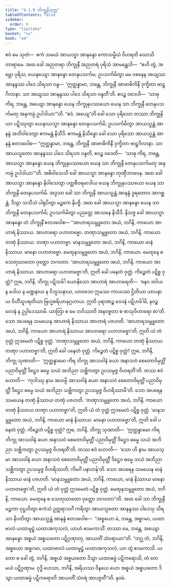 ```yaml
---
title: "4.1.9 ဘိက္ခုနီသုတ္တ"
tableOfContents: false
sidebar:
  order: 9
type: "tipitaka"
basket: "su"
book: "a4"
---
```



<DynamicBreadcrumb />

<Division number="159" book="a4" e="ch" v="15" p="462">

<Paragraph number="930" book="a4">
ဧဝံ မေ သုတံ—  ဧကံ သမယံ အာယသ္မာ အာနန္ဒော ကောသမ္ဗိယံ ဝိဟရတိ ဃောသိတာရာမေ. အထ ခေါ အညတရာ ဘိက္ခုနီ အညတရံ ပုရိသံ အာမန္တေသိ—  “ဧဟိ တွံ, အမ္ဘော ပုရိသ, ယေနယျော အာနန္ဒော တေနုပသင်္ကမ; ဥပသင်္ကမိတွာ မမ ဝစနေန အယျဿ အာနန္ဒဿ ပါဒေ သိရသာ ဝန္ဒ—  ‘ဣတ္ထန္နာမာ, ဘန္တေ, ဘိက္ခုနီ အာဗာဓိကိနီ ဒုက္ခိတာ ဗာဠှဂိလာနာ. သာ အယျဿ အာနန္ဒဿ ပါဒေ သိရသာ ဝန္ဒတီ’တိ. ဧဝဉ္စ ဝဒေဟိ—  ‘သာဓု ကိရ, ဘန္တေ, အယျော အာနန္ဒော ယေန ဘိက္ခုနုပဿယော ယေန သာ ဘိက္ခုနီ တေနုပသင်္ကမတု အနုကမ္ပံ ဥပါဒါယာ’”တိ. “ဧဝံ, အယျေ”တိ ခေါ သော ပုရိသော တဿာ ဘိက္ခုနိယာ ပဋိဿုတွာ ယေနာယသ္မာ အာနန္ဒော တေနုပသင်္ကမိ; ဥပသင်္ကမိတွာ အာယသ္မန္တံ အာနန္ဒံ အဘိဝါဒေတွာ ဧကမန္တံ နိသီဒိ. ဧကမန္တံ နိသိန္နော ခေါ သော ပုရိသော အာယသ္မန္တံ အာနန္ဒံ ဧတဒဝေါစ—
</Paragraph>

<Paragraph number="931" book="a4">
“ဣတ္ထန္နာမာ, ဘန္တေ, ဘိက္ခုနီ အာဗာဓိကိနီ ဒုက္ခိတာ ဗာဠှဂိလာနာ. သာ အာယသ္မတော အာနန္ဒဿ ပါဒေ သိရသာ ဝန္ဒတိ, ဧဝဉ္စ ဝဒေတိ—  ‘သာဓု ကိရ, ဘန္တေ, အာယသ္မာ အာနန္ဒော ယေန ဘိက္ခုနုပဿယော ယေန သာ ဘိက္ခုနီ တေနုပသင်္ကမတု အနုကမ္ပံ ဥပါဒါယာ’”တိ. အဓိဝါသေသိ ခေါ အာယသ္မာ အာနန္ဒော တုဏှီဘာဝေန.
</Paragraph>

<Paragraph number="932" book="a4">
အထ ခေါ အာယသ္မာ အာနန္ဒော နိဝါသေတွာ ပတ္တစီဝရမာဒါယ ယေန ဘိက္ခုနုပဿယော ယေန သာ ဘိက္ခုနီ တေနုပသင်္ကမိ. အဒ္ဒသာ ခေါ သာ ဘိက္ခုနီ အာယသ္မန္တံ အာနန္ဒံ ဒူရတောဝ အာဂစ္ဆန္တံ. ဒိသွာ သသီသံ ပါရုပိတွာ မဉ္စကေ နိပဇ္ဇိ. အထ ခေါ အာယသ္မာ အာနန္ဒော ယေန သာ ဘိက္ခုနီ တေနုပသင်္ကမိ; ဥပသင်္ကမိတွာ ပညတ္တေ အာသနေ နိသီဒိ. နိသဇ္ဇ ခေါ အာယသ္မာ အာနန္ဒော တံ ဘိက္ခုနိံ ဧတဒဝေါစ—
</Paragraph>

<Paragraph number="933" book="a4">
“အာဟာရသမ္ဘူတော အယံ, ဘဂိနိ, ကာယော အာဟာရံ နိဿာယ. အာဟာရော ပဟာတဗ္ဗော. တဏှာသမ္ဘူတော အယံ, ဘဂိနိ, ကာယော တဏှံ နိဿာယ. တဏှာ ပဟာတဗ္ဗာ. မာနသမ္ဘူတော အယံ, ဘဂိနိ, ကာယော မာနံ နိဿာယ. မာနော ပဟာတဗ္ဗော. မေထုနသမ္ဘူတော အယံ, ဘဂိနိ, ကာယော. မေထုနေ စ သေတုဃာတော ဝုတ္တော ဘဂဝတာ.
</Paragraph>

<Paragraph number="934" book="a4">
‘အာဟာရသမ္ဘူတော အယံ, ဘဂိနိ, ကာယော အာဟာရံ နိဿာယ. အာဟာရော ပဟာတဗ္ဗော’တိ, ဣတိ ခေါ ပနေတံ ဝုတ္တံ. ကိဉ္စေတံ ပဋိစ္စ ဝုတ္တံ? ဣဓ, ဘဂိနိ, ဘိက္ခု ပဋိသင်္ခါ ယောနိသော အာဟာရံ အာဟာရေတိ—  ‘နေဝ ဒဝါယ န မဒါယ န မဏ္ဍနာယ န ဝိဘူသနာယ, ယာဝဒေဝ ဣမဿ ကာယဿ ဌိတိယာ ယာပနာယ ဝိဟိံသူပရတိယာ ဗြဟ္မစရိယာနုဂ္ဂဟာယ. ဣတိ ပုရာဏဉ္စ ဝေဒနံ ပဋိဟင်္ခါမိ, နဝဉ္စ ဝေဒနံ န ဥပ္ပါဒေဿာမိ. ယာတြာ စ မေ ဘဝိဿတိ အနဝဇ္ဇတာ စ ဖာသုဝိဟာရော စာ’တိ. သော အပရေန သမယေန အာဟာရံ နိဿာယ အာဟာရံ ပဇဟတိ. ‘အာဟာရသမ္ဘူတော အယံ, ဘဂိနိ, ကာယော အာဟာရံ နိဿာယ အာဟာရော ပဟာတဗ္ဗော’တိ, ဣတိ ယံ တံ ဝုတ္တံ ဣဒမေတံ ပဋိစ္စ ဝုတ္တံ.
</Paragraph>

<Paragraph number="935" book="a4">
‘တဏှာသမ္ဘူတော အယံ, ဘဂိနိ, ကာယော တဏှံ နိဿာယ. တဏှာ ပဟာတဗ္ဗာ’တိ, ဣတိ ခေါ ပနေတံ ဝုတ္တံ. ကိဉ္စေတံ ပဋိစ္စ ဝုတ္တံ? ဣဓ, ဘဂိနိ, ဘိက္ခု သုဏာတိ—  ‘ဣတ္ထန္နာမော ကိရ ဘိက္ခု အာသဝါနံ ခယာ အနာသဝံ စေတောဝိမုတ္တိံ ပညာဝိမုတ္တိံ ဒိဋ္ဌေဝ ဓမ္မေ သယံ အဘိညာ သစ္ဆိကတွာ ဥပသမ္ပဇ္ဇ ဝိဟရတီ’တိ. တဿ ဧဝံ ဟောတိ—  ‘ကုဒါဿု နာမ အဟမ္ပိ အာသဝါနံ ခယာ အနာသဝံ စေတောဝိမုတ္တိံ ပညာဝိမုတ္တိံ ဒိဋ္ဌေဝ ဓမ္မေ သယံ အဘိညာ သစ္ဆိကတွာ ဥပသမ္ပဇ္ဇ ဝိဟရိဿာမီ’တိ. သော အပရေန သမယေန တဏှံ နိဿာယ တဏှံ ပဇဟတိ. ‘တဏှာသမ္ဘူတော အယံ, ဘဂိနိ, ကာယော တဏှံ နိဿာယ တဏှာ ပဟာတဗ္ဗာ’တိ, ဣတိ ယံ တံ ဝုတ္တံ ဣဒမေတံ ပဋိစ္စ ဝုတ္တံ.
</Paragraph>

<Paragraph number="936" book="a4">
‘မာနသမ္ဘူတော အယံ, ဘဂိနိ, ကာယော မာနံ နိဿာယ. မာနော ပဟာတဗ္ဗော’တိ, ဣတိ ခေါ ပနေတံ ဝုတ္တံ. ကိဉ္စေတံ ပဋိစ္စ ဝုတ္တံ? ဣဓ, ဘဂိနိ, ဘိက္ခု သုဏာတိ—  ‘ဣတ္ထန္နာမော ကိရ ဘိက္ခု အာသဝါနံ ခယာ အနာသဝံ စေတောဝိမုတ္တိံ ပညာဝိမုတ္တိံ ဒိဋ္ဌေဝ ဓမ္မေ သယံ အဘိညာ သစ္ဆိကတွာ ဥပသမ္ပဇ္ဇ ဝိဟရတီ’တိ. တဿ ဧဝံ ဟောတိ—  ‘သော ဟိ နာမ အာယသ္မာ အာသဝါနံ ခယာ အနာသဝံ စေတောဝိမုတ္တိံ ပညာဝိမုတ္တိံ ဒိဋ္ဌေဝ ဓမ္မေ သယံ အဘိညာ သစ္ဆိကတွာ ဥပသမ္ပဇ္ဇ ဝိဟရိဿတိ; ကိမင်္ဂံ ပနာဟန်’တိ. သော အပရေန သမယေန မာနံ နိဿာယ မာနံ ပဇဟတိ. ‘မာနသမ္ဘူတော အယံ, ဘဂိနိ, ကာယော, မာနံ နိဿာယ မာနော ပဟာတဗ္ဗော’တိ, ဣတိ ယံ တံ ဝုတ္တံ ဣဒမေတံ ပဋိစ္စ ဝုတ္တံ.
</Paragraph>

<Paragraph number="937" book="a4">
မေထုနသမ္ဘူတော အယံ, ဘဂိနိ, ကာယော. မေထုနေ စ သေတုဃာတော ဝုတ္တော ဘဂဝတာ”တိ.
</Paragraph>

<Paragraph number="938" book="a4">
အထ ခေါ သာ ဘိက္ခုနီ မဉ္စကာ ဝုဋ္ဌဟိတွာ ဧကံသံ ဥတ္တရာသင်္ဂံ ကရိတွာ အာယသ္မတော အာနန္ဒဿ ပါဒေသု သိရသာ နိပတိတွာ အာယသ္မန္တံ အာနန္ဒံ ဧတဒဝေါစ—  “အစ္စယော မံ, ဘန္တေ, အစ္စဂမာ, ယထာဗာလံ ယထာမူဠှံ ယထာအကုသလံ, ယာဟံ ဧဝမကာသိံ. တဿာ မေ, ဘန္တေ, အယျော အာနန္ဒော အစ္စယံ အစ္စယတော ပဋိဂ္ဂဏှာတု, အာယတိံ သံဝရာယာ”တိ. “တဂ္ဃ တံ, ဘဂိနိ, အစ္စယော အစ္စဂမာ, ယထာဗာလံ ယထာမူဠှံ ယထာအကုသလံ, ယာ တွံ ဧဝမကာသိ. ယတော စ ခေါ တွံ, ဘဂိနိ, အစ္စယံ အစ္စယတော ဒိသွာ ယထာဓမ္မံ ပဋိကရောသိ, တံ တေ မယံ ပဋိဂ္ဂဏှာမ. ဝုဒ္ဓိ ဟေသာ, ဘဂိနိ, အရိယဿ ဝိနယေ ယော အစ္စယံ အစ္စယတော ဒိသွာ ယထာဓမ္မံ ပဋိကရောတိ အာယတိံ သံဝရံ အာပဇ္ဇတီ”တိ.

</Paragraph>
</Division>

<Paragraph number="939" type="center" book="a4">
နဝမံ.
</Paragraph>